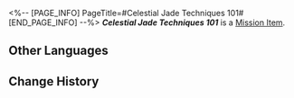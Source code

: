<%-- [PAGE_INFO]
PageTitle=#Celestial Jade Techniques 101#
[END_PAGE_INFO] --%>
{{Item Infobox
|title       = ''Celestial Jade Techniques 101''
|id          = 140307
|image       = Item ''Celestial Jade Techniques 101''.png
|type        = Mission Item
|invCategory = Missions
|rarity      = 3
|effect      = 
|description = Proof that Little Tian also plays Celestial Jade. One can imagine how Qingque and Little Tian became acquainted.
}}
'''''Celestial Jade Techniques 101''''' is a [[Mission Item]].

==Other Languages==
{{Other Languages
|en   = ''Celestial Jade Techniques 101''
|zhs  = 《琼玉牌秘技丛集》
|zht  = 《瓊玉牌秘技叢集》
|ja   = 『美玉牌秘技双書』
|ko   = ≪경옥패 비술 모음집≫
|es   = «Técnicas secretas de Jade celestial»
|fr   = ''Le Jade céleste pour les nuls''
|ru   = «Игра в Небесный нефрит для чайников»
|th   = "ชุดรวมกลวิธีเล่นหมากหยก"
|vi   = Tuyển Tập Bí Kíp Bài Quỳnh Ngọc
|de   = „Himmlische-Jade-Techniken für Anfänger“
|id   = "Kumpulan Teknik Rahasia Jade Tile"
|pt   = "Técnicas Básicas de Jade Celestial"
}}

==Change History==
{{Change History|1.3}}